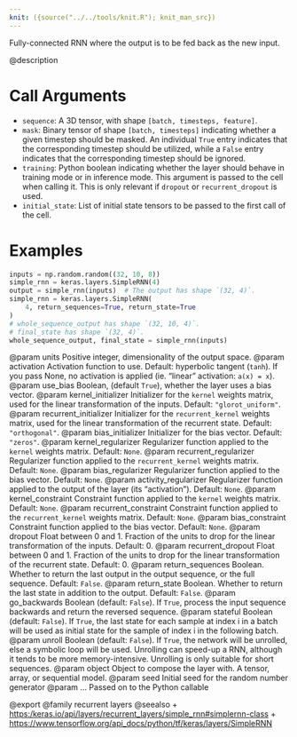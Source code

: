 ```yaml
---
knit: ({source("../../tools/knit.R"); knit_man_src})
---
```

Fully-connected RNN where the output is to be fed back as the new input.

@description

# Call Arguments
- `sequence`: A 3D tensor, with shape `[batch, timesteps, feature]`.
- `mask`: Binary tensor of shape `[batch, timesteps]` indicating whether
    a given timestep should be masked. An individual `True` entry
    indicates that the corresponding timestep should be utilized,
    while a `False` entry indicates that the corresponding timestep
    should be ignored.
- `training`: Python boolean indicating whether the layer should behave in
    training mode or in inference mode.
    This argument is passed to the cell when calling it.
    This is only relevant if `dropout` or `recurrent_dropout` is used.
- `initial_state`: List of initial state tensors to be passed to the first
    call of the cell.

# Examples
```python
inputs = np.random.random((32, 10, 8))
simple_rnn = keras.layers.SimpleRNN(4)
output = simple_rnn(inputs)  # The output has shape `(32, 4)`.
simple_rnn = keras.layers.SimpleRNN(
    4, return_sequences=True, return_state=True
)
# whole_sequence_output has shape `(32, 10, 4)`.
# final_state has shape `(32, 4)`.
whole_sequence_output, final_state = simple_rnn(inputs)
```

@param units Positive integer, dimensionality of the output space.
@param activation Activation function to use.
    Default: hyperbolic tangent (`tanh`).
    If you pass None, no activation is applied
    (ie. "linear" activation: `a(x) = x`).
@param use_bias Boolean, (default `True`), whether the layer uses
    a bias vector.
@param kernel_initializer Initializer for the `kernel` weights matrix,
    used for the linear transformation of the inputs. Default:
    `"glorot_uniform"`.
@param recurrent_initializer Initializer for the `recurrent_kernel`
    weights matrix, used for the linear transformation of the recurrent
    state.  Default: `"orthogonal"`.
@param bias_initializer Initializer for the bias vector. Default: `"zeros"`.
@param kernel_regularizer Regularizer function applied to the `kernel` weights
    matrix. Default: `None`.
@param recurrent_regularizer Regularizer function applied to the
    `recurrent_kernel` weights matrix. Default: `None`.
@param bias_regularizer Regularizer function applied to the bias vector.
    Default: `None`.
@param activity_regularizer Regularizer function applied to the output of the
    layer (its "activation"). Default: `None`.
@param kernel_constraint Constraint function applied to the `kernel` weights
    matrix. Default: `None`.
@param recurrent_constraint Constraint function applied to the
    `recurrent_kernel` weights matrix.  Default: `None`.
@param bias_constraint Constraint function applied to the bias vector.
    Default: `None`.
@param dropout Float between 0 and 1.
    Fraction of the units to drop for the linear transformation
    of the inputs. Default: 0.
@param recurrent_dropout Float between 0 and 1.
    Fraction of the units to drop for the linear transformation of the
    recurrent state. Default: 0.
@param return_sequences Boolean. Whether to return the last output
    in the output sequence, or the full sequence. Default: `False`.
@param return_state Boolean. Whether to return the last state
    in addition to the output. Default: `False`.
@param go_backwards Boolean (default: `False`).
    If `True`, process the input sequence backwards and return the
    reversed sequence.
@param stateful Boolean (default: `False`). If `True`, the last state
    for each sample at index i in a batch will be used as initial
    state for the sample of index i in the following batch.
@param unroll Boolean (default: `False`).
    If `True`, the network will be unrolled,
    else a symbolic loop will be used.
    Unrolling can speed-up a RNN,
    although it tends to be more memory-intensive.
    Unrolling is only suitable for short sequences.
@param object Object to compose the layer with. A tensor, array, or sequential model.
@param seed Initial seed for the random number generator
@param ... Passed on to the Python callable

@export
@family recurrent layers
@seealso
+ <https:/keras.io/api/layers/recurrent_layers/simple_rnn#simplernn-class>
+ <https://www.tensorflow.org/api_docs/python/tf/keras/layers/SimpleRNN>
